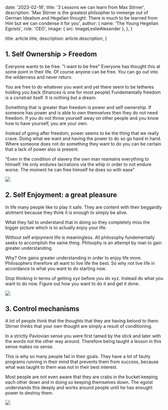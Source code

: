 
  date: '2023-02-18',
  title: '3 Lessons we can learn from Max Stirner',
  description:
    'Max Stirner is the greatest philsopher to immerge out of German Idealism and Hegelian thought. There is much to be learned from Him but we can condense it for you',
  author: {
    name: 'The Young Hegelian Egoists',
    role: 'CEO',
    image: { src: imageLeslieAlexander },
  },
}

  title: article.title,
  description: article.description,
}

## 1. Self Ownership > Freedom

Everyone wants to be free. "I want to be free" Everyone has thought this at some point in their life. Of course anyone can be free. You can go out into the wilderness and never return.

You are free to do whatever you want and yet there seem to be tetheres holding you back (finances is one for most people) Fundementally freedom is a constrait itself. It is nothing but a dream.

Something that is greater than freedom is power and self ownership. If someone has power and is able to own themselves then they do not need freedom. If you do not throw yourself away on other people and you know how to have yourself, you are your own.

Instead of going after freedom, power seems to be the thing that we really crave. Doing what we want and having the power to do so go hand in hand. Where someone does not do something they want to do you can be certain that a lack of power also is present.


<TopTip>
"Even in the condition of slavery the own man reamains everything to himself. He only endures lacirations via the whip in order to not endure worse. The moment
he can free himself he does so with ease"
</TopTip>

![](./punch-clock.jpg)

## 2. Self Enjoyment: a great pleasure

In life many people like to play it safe. They are content with their beggardly alotment because they think it is enough to simply be alive. 

What they fail to understand that in doing so they completely miss the bigger picture which is to actually enjoy your life.

Without self enjoyment life is meaningless. All philosophy fundementally seeks to accomplish the same thing. Philsophy is an attempt by man to gain greater understanding.

Why? One gains greater understanding in order to enjoy life more. Philosophers therefore all want to live life the best. So why not live life in accordance to what you want to do starting now.

Stop thinking in terms of getting xyz before you do xyz. Instead do what you want to do now. Figure out how you want to do it and get it done.


![](./graduation.jpg)

## 3. Control mechanisms

A lot of people think that the thoughts that they are having belond to them. Stirner thinks that your own thought are simply a result of conditioning. 

In a strictly Pavlovian sense you were first tamed by the stick and later with the words not the other way around. Therefore being taught a lesson in this sense makes no sense.

This is why so many people fail in their goals. They have a lot of faulty programs running in their mind that prevents them from success, because what was taught to them was not in their best interest.

Most people are not even aware that they are crabs in the bucket keeping each other down and in doing so keeping themselves down. The egoist understands this deeply and works around people until he has enought power to destroy them.

![](./jars.jpg)
